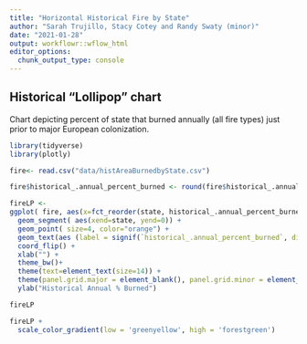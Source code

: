 ```yaml
---
title: "Horizontal Historical Fire by State"
author: "Sarah Trujillo, Stacy Cotey and Randy Swaty (minor)"
date: "2021-01-28"
output: workflowr::wflow_html
editor_options:
  chunk_output_type: console
---
```


## Historical "Lollipop" chart
Chart depicting percent of state that burned annually (all fire types) just prior to major European colonization.

```r
library(tidyverse)
library(plotly)

fire<- read.csv("data/histAreaBurnedbyState.csv")

fire$historical_.annual_percent_burned <- round(fire$historical_.annual_percent_burned, digits = 0)

fireLP <-
ggplot( fire, aes(x=fct_reorder(state, historical_.annual_percent_burned), y=historical_.annual_percent_burned))+
  geom_segment( aes(xend=state, yend=0)) +
  geom_point( size=4, color="orange") +
  geom_text(aes (label = signif(`historical_.annual_percent_burned`, digits = 3)),nudge_y= 1)+
  coord_flip() +
  xlab("") +
  theme_bw()+
  theme(text=element_text(size=14)) +
  theme(panel.grid.major = element_blank(), panel.grid.minor = element_blank())+
  ylab("Historical Annual % Burned") 

fireLP

```

```r
fireLP + 
  scale_color_gradient(low = 'greenyellow', high = 'forestgreen')
```

